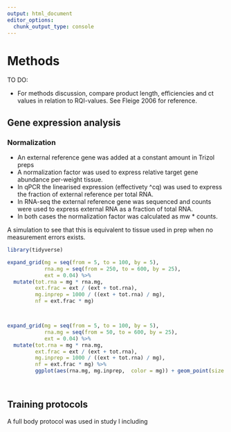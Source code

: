 ```yaml
---
output: html_document
editor_options: 
  chunk_output_type: console
---
```

# Methods


TO DO:

- For methods discussion, compare product length, efficiencies and ct values in relation to RQI-values. See Fleige 2006 for reference.


## Gene expression analysis 

### Normalization



- An external reference gene was added at a constant amount in Trizol preps
- A normalization factor was used to express relative target gene abundance per-weight tissue.
- In qPCR the linearised expression (effectivety ^cq) was used to express the fraction of external reference per total RNA. 
- In RNA-seq the external reference gene was sequenced and counts were used to express external RNA as a fraction of total RNA.
- In both cases the normalization factor was calculated as mw * counts.

A simulation to see that this is equivalent to tissue used in prep when no measurement errors exists.

```r

library(tidyverse)

expand_grid(mg = seq(from = 5, to = 100, by = 5), 
            rna.mg = seq(from = 250, to = 600, by = 25),
            ext = 0.04) %>%
  mutate(tot.rna = mg * rna.mg, 
         ext.frac = ext / (ext + tot.rna), 
         mg.inprep = 1000 / ((ext + tot.rna) / mg), 
         nf = ext.frac * mg) 



expand_grid(mg = seq(from = 5, to = 100, by = 5), 
            rna.mg = seq(from = 50, to = 600, by = 25),
            ext = 0.04) %>%
  mutate(tot.rna = mg * rna.mg, 
         ext.frac = ext / (ext + tot.rna), 
         mg.inprep = 1000 / ((ext + tot.rna) / mg), 
         nf = ext.frac * mg) %>%
         ggplot(aes(rna.mg, mg.inprep,  color = mg)) + geom_point(size = 2)




```















## Training protocols

A full body protocol was used in study I including 